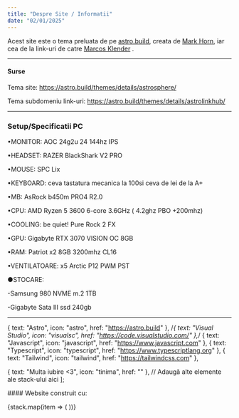 ```yaml
---
title: "Despre Site / Informatii"
date: "02/01/2025"
---
```


Acest site este o tema preluata de pe <a href="https://astro.build/">astro.build</a>, creata de <a href="https://github.com/markhorn-dev">Mark Horn</a>, iar cea de la link-uri de catre <a href="https://github.com/MarcosKlender"> Marcos Klender</a> .

---

#### Surse
<div class="surse-links">
 <p> Tema site: <a href="https://astro.build/themes/details/astrosphere/">https://astro.build/themes/details/astrosphere/</a></p>
 <p> Tema subdomeniu link-uri: <a href="https://astro.build/themes/details/astrolinkhub/">https://astro.build/themes/details/astrolinkhub/</a></p>
</div>

<style jsx>
{`
  .surse-links a {
    word-wrap: break-word;
    word-break: break-word;
    white-space: normal;
  }
`}
</style>
---
<p><h3>Setup/Specificatii PC</h3></p>
<p>•MONITOR: AOC 24g2u 24 144hz IPS</p>
<p>•HEADSET: RAZER BlackShark V2 PRO</p>
<p>•MOUSE: SPC Lix</p>
<p>•KEYBOARD: ceva tastatura mecanica la 100si ceva de lei de la A+ </p>
<p>•MB: AsRock b450m PRO4 R2.0</p>
<p>•CPU: AMD Ryzen 5 3600 6-core 3.6GHz ( 4.2ghz PBO +200mhz)</p>
<p>•COOLING: be quiet! Pure Rock 2 FX</p>
<p>•GPU: Gigabyte RTX 3070 VISION OC 8GB</p>
<p>•RAM: Patriot x2 8GB 3200mhz CL16</p>
<p>•VENTILATOARE: x5 Arctic P12 PWM PST </p>
<p>●STOCARE:</p>
<p>-Samsung 980 NVME m.2   1TB</p>
<p>-Gigabyte Sata III ssd 240gb</p>



---




   { 
    text: "Astro", 
    icon: "astro", 
    href: "https://astro.build" 
  },
    /*{ 
    text: "Visual Studio", 
    icon: "visualsc",
    href: "https://code.visualstudio.com/" 
  },*/
  { 
    text: "Javascript", 
    icon: "javascript", 
    href: "https://www.javascript.com" 
  },
  { 
    text: "Typescript", 
    icon: "typescript", 
    href: "https://www.typescriptlang.org" 
  },
  { 
    text: "Tailwind", 
    icon: "tailwind", 
    href: "https://tailwindcss.com" 
  },

  { 
    text: "Multa iubire <3", 
    icon: "tinima", 
    href: "" 
  },
  // Adaugă alte elemente ale stack-ului aici
];

<section class="animate">
    <div class="space-y-4">
      <p class="font-semibold text-black dark:text-white">
       #### Website construit cu:
      </p>
      <div class="flex flex-wrap items-center gap-2 mt-5">
        {stack.map(item => (
          <StackCard 
            text={item.text}
            icon={item.icon}
            href={item.href}
          />
        ))}
      </div>
    </div>
  </section>
